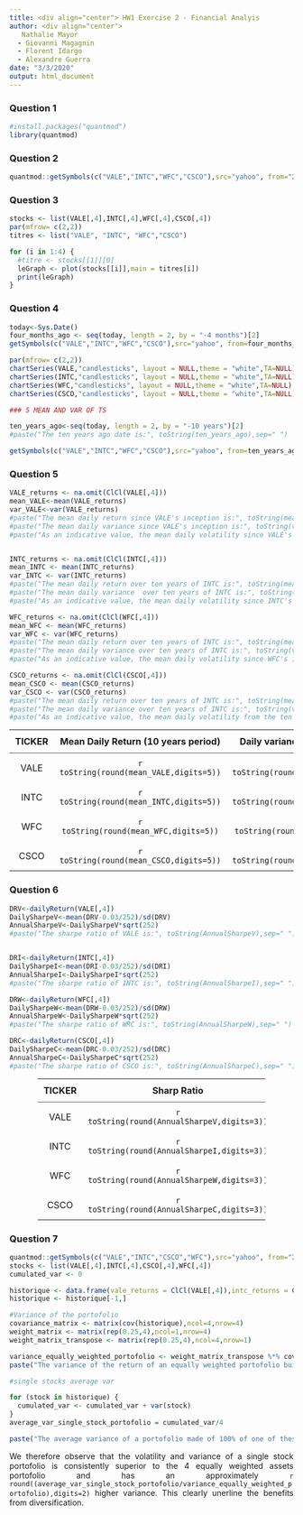 ```yaml
---
title: <div align="center"> HW1 Exercise 2 - Financial Analyis 
author: <div align="center"> 
   Nathalie Mayor
  - Giovanni Magagnin
  - Florent Idargo
  - Alexandre Guerra
date: "3/3/2020"
output: html_document
---
```


### Question 1
```r
#install.packages("quantmod")
library(quantmod)
```
### Question 2

```r
quantmod::getSymbols(c("VALE","INTC","WFC","CSCO"),src="yahoo", from="2019-01-01")
```

### Question 3

```r
stocks <- list(VALE[,4],INTC[,4],WFC[,4],CSCO[,4])
par(mfrow= c(2,2))
titres <- list("VALE", "INTC", "WFC","CSCO")

for (i in 1:4) {
  #titre <- stocks[[1]][0]
  leGraph <- plot(stocks[[i]],main = titres[i])
  print(leGraph)
}


```




### Question 4
```r

today<-Sys.Date()
four_months_ago <- seq(today, length = 2, by = "-4 months")[2]
getSymbols(c("VALE","INTC","WFC","CSCO"),src="yahoo", from=four_months_ago)
```

```r

par(mfrow= c(2,2))
chartSeries(VALE,"candlesticks", layout = NULL,theme = "white",TA=NULL)
chartSeries(INTC,"candlesticks", layout = NULL,theme = "white",TA=NULL)
chartSeries(WFC,"candlesticks", layout = NULL,theme = "white",TA=NULL)
chartSeries(CSCO,"candlesticks", layout = NULL,theme = "white",TA=NULL)


```
<div align="justify">

```r
### 5 MEAN AND VAR OF TS

ten_years_ago<-seq(today, length = 2, by = "-10 years")[2]
#paste("The ten years ago date is:", toString(ten_years_ago),sep=" ")
```

```r
getSymbols(c("VALE","INTC","WFC","CSCO"),src="yahoo", from=ten_years_ago)
```
### Question 5

```r

VALE_returns <- na.omit(ClCl(VALE[,4]))
mean_VALE<-mean(VALE_returns)
var_VALE<-var(VALE_returns)
#paste("The mean daily return since VALE's inception is:", toString(mean_VALE),sep=" ")
#paste("The mean daily variance since VALE's inception is:", toString(var_VALE),sep=" ")
#paste("As an indicative value, the mean daily volatility since VALE's inception is:", toString(sqrt(var_VALE)))


INTC_returns <- na.omit(ClCl(INTC[,4]))
mean_INTC <- mean(INTC_returns)
var_INTC <- var(INTC_returns)
#paste("The mean daily return over ten years of INTC is:", toString(mean_INTC),sep=" ")
#paste("The mean daily variance  over ten years of INTC is:", toString(var_INTC),sep=" ")
#paste("As an indicative value, the mean daily volatility since INTC's inception is:", toString(sqrt(var_INTC)))

WFC_returns <- na.omit(ClCl(WFC[,4]))
mean_WFC <- mean(WFC_returns)
var_WFC <- var(WFC_returns)
#paste("The mean daily return over ten years of INTC is:", toString(mean_WFC),sep=" ")
#paste("The mean daily variance over ten years of INTC is:", toString(var_WFC),sep=" ")
#paste("As an indicative value, the mean daily volatility since WFC's inception is:", toString(sqrt(var_WFC)))

CSCO_returns <- na.omit(ClCl(CSCO[,4]))
mean_CSCO <- mean(CSCO_returns)
var_CSCO <- var(CSCO_returns)
#paste("The mean daily return over ten years of INTC is:", toString(mean_CSCO),sep=" ")
#paste("The mean daily variance over ten years of INTC is:", toString(var_CSCO),sep=" ")
#paste("As an indicative value, the mean daily volatility from the ten past years of CSCO is:", toString(sqrt(var_CSCO)))
```
<style>
#Mean_Var {
  margin: 14px 0;
}
#Mean_Var tr th,#Mean_Var tr td{
  padding:10px;
  text-align: center;
}
#Mean_Var tr th {
  border-bottom: 1px solid rgba(20,20,20,0.7);
}
</style>

<table id="Mean_Var">
  <tr>
    <th> TICKER </th>
    <th> Mean Daily Return (10 years period) </th>
    <th> Daily variance (10 years period) </th>
    <th> Daily volatility (10 years period) </th>
  </tr>
  <tr>
    <td> VALE </td>
    <td> `r toString(round(mean_VALE,digits=5))`  </td>
    <td> `r toString(round(var_VALE,digits=5))` </td>
    <td> `r toString(round(sqrt(var_VALE),digits=5))` </td>
  </tr>
  <tr>
    <td> INTC </td>
    <td> `r toString(round(mean_INTC,digits=5))`  </td>
    <td> `r toString(round(var_INTC,digits=5))` </td>
    <td> `r toString(round(sqrt(var_INTC),digits=5))` </td>
  </tr>
  <tr>
    <td> WFC </td>
    <td> `r toString(round(mean_WFC,digits=5))`  </td>
    <td> `r toString(round(var_WFC,digits=5))` </td>
    <td> `r toString(round(sqrt(var_WFC),digits=5))` </td>
  </tr>
  <tr>
    <td> CSCO </td>
    <td> `r toString(round(mean_CSCO,digits=5))`  </td>
    <td> `r toString(round(var_CSCO,digits=5))` </td>
    <td> `r toString(round(sqrt(var_CSCO),digits=5))` </td>
  </tr>

</table>

### Question 6

```r

DRV<-dailyReturn(VALE[,4])
DailySharpeV<-mean(DRV-0.03/252)/sd(DRV)
AnnualSharpeV<-DailySharpeV*sqrt(252)
#paste("The sharpe ratio of VALE is:", toString(AnnualSharpeV),sep=" ")


DRI<-dailyReturn(INTC[,4])
DailySharpeI<-mean(DRI-0.03/252)/sd(DRI)
AnnualSharpeI<-DailySharpeI*sqrt(252)
#paste("The sharpe ratio of INTC is:", toString(AnnualSharpeI),sep=" ")

DRW<-dailyReturn(WFC[,4])
DailySharpeW<-mean(DRW-0.03/252)/sd(DRW)
AnnualSharpeW<-DailySharpeW*sqrt(252)
#paste("The sharpe ratio of WRC is:", toString(AnnualSharpeW),sep=" ")

DRC<-dailyReturn(CSCO[,4])
DailySharpeC<-mean(DRC-0.03/252)/sd(DRC)
AnnualSharpeC<-DailySharpeC*sqrt(252)
#paste("The sharpe ratio of CSCO is:", toString(AnnualSharpeC),sep=" ")

```
<style>
#Sharp {
  margin: 14px 0;
  width: 80%;
  
  
}
#Sharp tr th,#Sharp tr td{
  padding:10px;
  text-align:center;
}
#Sharp tr th {
  border-bottom: 1px solid rgba(20,20,20,0.7);
  
}
</style>
<center>
<table id="Sharp">
  <tr>
    <th >TICKER</th>
    <th >Sharp Ratio</th>
  </tr>
  <tr>
    <td>VALE</td>
    <td>`r toString(round(AnnualSharpeV,digits=3))`</td>
  </tr>
  <tr>
    <td>INTC</td>
    <td>`r toString(round(AnnualSharpeI,digits=3))`</td>
  </tr>
  <tr>
    <td>WFC</td>
    <td>`r toString(round(AnnualSharpeW,digits=3))`</td>
  </tr>
  <tr>
    <td>CSCO</td>
    <td>`r toString(round(AnnualSharpeC,digits=3))`</td>
  </tr>
</table>
</center>
      
   
### Question 7
```r
quantmod::getSymbols(c("VALE","INTC","CSCO","WFC"),src="yahoo", from="2010-01-01")
stocks <- list(VALE[,4],INTC[,4],CSCO[,4],WFC[,4])
cumulated_var <- 0

historique <- data.frame(vale_returns = ClCl(VALE[,4]),intc_returns = ClCl(INTC[,4]),csco_returns = ClCl(CSCO[,4]),wfc_returns = ClCl(WFC[,4]))
historique <- historique[-1,]

#Variance of the portofolio
covariance_matrix <- matrix(cov(historique),ncol=4,nrow=4)
weight_matrix <- matrix(rep(0.25,4),ncol=1,nrow=4)
weight_matrix_transpose <- matrix(rep(0.25,4),ncol=4,nrow=1)

variance_equally_weighted_portofolio <- weight_matrix_transpose %*% covariance_matrix %*% weight_matrix
paste("The variance of the return of an equally weighted portofolio built of these four stocks is:", toString(round(variance_equally_weighted_portofolio,digits=6)), "and the volatility is:", toString(round(sqrt(variance_equally_weighted_portofolio),digit=5)), sep=" ")

#single stocks average var

for (stock in historique) {
  cumulated_var <- cumulated_var + var(stock)
}
average_var_single_stock_portofolio = cumulated_var/4

paste("The average variance of a portofolio made of 100% of one of these stocks is:", toString(round((cumulated_var/4),digits=5)), "and its average volatility would therefore be:",toString(round(sqrt((cumulated_var/4)),digits=5)))
```
We therefore observe that the volatility and variance of a single stock portofolio is consistently superior to the 4 equally weighted assets portofolio and has an approximately `r round((average_var_single_stock_portofolio/variance_equally_weighted_portofolio),digits=2)` higher variance. This clearly unerline the benefits from diversification.







